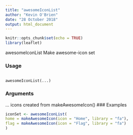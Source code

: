 ```yaml
---
title: "awesomeIconList"
author: "Kevin O'Brien"
date: "28 October 2018"
output: html_document
---
```


```r
knitr::opts_chunk$set(echo = TRUE)
library(leaflet)
```

awesomeIconList Make awesome-icon set


### Usage
<pre><code>
awesomeIconList(...)
</code></pre>


### Arguments
... icons created from makeAwesomeIcon()
### Examples

```r
iconSet <- awesomeIconList(
home = makeAwesomeIcon(icon = "Home", library = "fa"),
flag = makeAwesomeIcon(icon = "Flag", library = "fa")
)
````